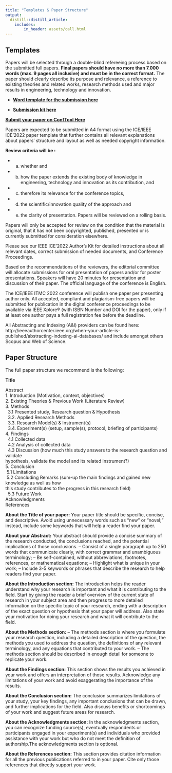 ```yaml
---
title: "Templates & Paper Structure"
output:
  distill::distill_article:
    includes:
        in_header: assets/call.html
---
```



## Templates

Papers will be selected through a double-blind refereeing process based on the submitted full papers.
**Final papers should have no more than 7.000 words (max. 9 pages all inclusive) and must be in the correct format.**
The paper should clearly describe its purpose and relevance, a reference to existing theories and related works, research methods used and major results in engineering, technology and innovation.

::: {.infobox .goal data-latex="{.goal}"}


- [**Word template for the submission here**](assets/paper-template/conference-template-a4-2022.docx)

- [**Submission kit here**](assets/paper-template/2022_ICE_IEEE_Authors Kit.docx)


[**Submit your paper on ConfTool Here**](https://www.conftool.pro/ice-iamot-2022)
:::


<!-- Papers are expected to show the following structure: (i) Introduction, (ii) Relation to existing theories and work, (iii) Research/Technology/Innovation approach, (iv) Findings, (v) Conclusion, and (vi) References. -->

Papers are expected to be submitted in A4 format using the ICE/IEEE ICE’2022 paper template that further contains all relevant explanations about papers’ structure and layout as well as needed copyright information.

**Review criteria will be :** 

- (a) whether and 
- (b) how the paper extends the existing body of knowledge in engineering, technology and innovation as its contribution, and 
- (c) therefore its relevance for the conference topics, 
- (d) the scientific/innovation quality of the approach and 
- (e) the clarity of presentation. Papers will be reviewed on a rolling basis.

Papers will only be accepted for review on the condition that the material is original, that it has not been copyrighted, published, presented or is currently submitted for consideration elsewhere.

Please see our IEEE ICE’2022 Author’s Kit for detailed instructions about all relevant dates, correct submission of needed documents, and Conference Proceedings.

Based on the recommendations of the reviewers, the editorial committee will allocate submissions for oral presentation of papers and/or for poster presentations. Speakers will have 20 minutes for presentation and discussion of their paper. The official language of the conference is English.

The ICE/IEEE ITMC 2022 conference will publish one paper per presenting author only. All accepted, compliant and plagiarism-free papers will be submitted for publication in the digital conference proceedings to be available via IEEE Xplore® (with ISBN Number and DOI for the paper), only if at least one author pays a full registration fee before the deadline.

All Abstracting and Indexing (A&I) providers can be found here: http://ieeeauthorcenter.ieee.org/when-your-article-is-published/abstracting-indexing-ai-databases/ and include amongst others Scopus and Web of Science.

<!-- Authors of selected papers will be invited to submit extensions of the presented work to special issues of indexed scientific journals -->



## Paper Structure

The full paper structure we recommend is the following:

::: {.infobox .goal data-latex="{.goal}"}

**Title**

Abstract<br>
1. Introduction  (Motivation, context, objectives) <br>
2. Existing Theories & Previous Work (Literature Review) <br>
3. Methods <br>
   &nbsp; 3.1 Presented study, Research question & Hypothesis <br>
   &nbsp; 3.2. Applied Research Methods <br>
   &nbsp; 3.3. Research Model(s) & Instrument(s) <br>
   &nbsp; 3.4. Experiment(s) (setup, sample(s), protocol, briefing of participants) <br>
4. Findings <br>
  &nbsp; 4.1 Collected data <br>
  &nbsp; 4.2 Analysis of collected data <br>
  &nbsp; 4.3 Discussion (how much this study answers to the research question and validate <br> hypothesis, validate the model and its related instrument?) <br>
5.  Conclusion <br>
  &nbsp;5.1 Limitations <br>
  &nbsp;5.2 Concluding Remarks (sum-up the main findings and gained new knowledge as well as how <br> this study contributes to the progress in this research field) <br>
  &nbsp; 5.3 Future Work <br>
Acknowledgments <br>
References <br>
:::

**About the Title of your paper:**
Your paper title should be specific, concise, and descriptive. Avoid using unnecessary words such as “new” or “novel;” instead, include some keywords that will help a reader find your paper.

**About your Abstract:**
Your abstract should provide a concise summary of the research conducted, the conclusions reached, and the potential implications of those conclusions.
– Consist of a single paragraph up to 250 words that communicate clearly, with correct grammar and unambiguous terminology;
– Be self-contained, without abbreviations, footnotes, references, or mathematical equations;
– Highlight what is unique in your work;
– Include 3-5 keywords or phrases that describe the research to help readers find your paper.

**About the Introduction section:**
The introduction helps the reader understand why your research is important and what it is contributing to the field. Start by giving the reader a brief overview of the current state of research in your subject area and then progress to more detailed information on the specific topic of your research, ending with a description of the exact question or hypothesis that your paper will address. Also state your motivation for doing your research and what it will contribute to the field.

**About the Methods section:**
– The methods section is where you formulate your research question, including a detailed description of the question, the methods you used to address the question, the definitions of any relevant terminology, and any equations that contributed to your work. 
– The methods section should be described in enough detail for someone to replicate your work.

**About the Findings section:**
This section shows the results you achieved in your work and offers an interpretation of those results. Acknowledge any limitations of your work and avoid exaggerating the importance of the results.

**About the Conclusion section:**
The conclusion summarizes limitations of your study, your key findings, any important conclusions that can be drawn, and further implications for the field. Also discuss benefits or shortcomings of your work and suggest future areas for research.

**About the Acknowledgments section:**
In the acknowledgments section, you can recognize funding source(s), eventually respondents or participants engaged in your experiment(s) and individuals who provided assistance with your work but who do not meet the definition of authorship.The acknowledgments section is optional.

**About the References section:**
This section provides citation information for all the previous publications referred to in your paper. Cite only those references that directly support your work.

